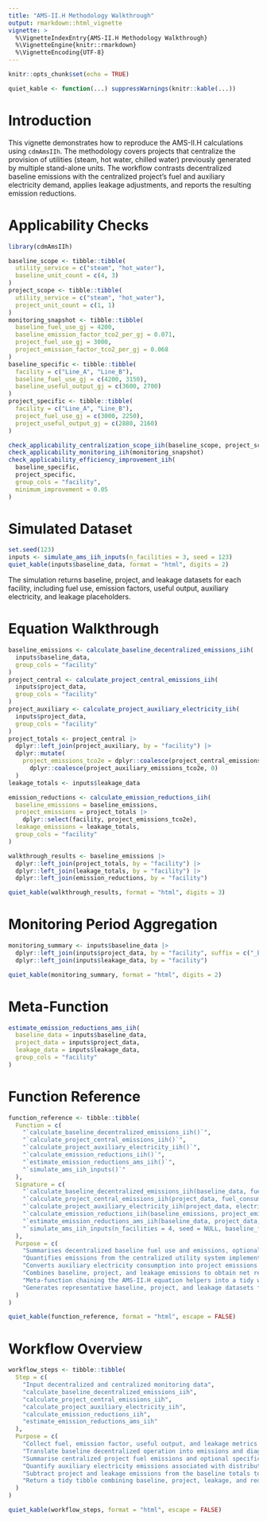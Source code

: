 ```yaml
---
title: "AMS-II.H Methodology Walkthrough"
output: rmarkdown::html_vignette
vignette: >
  %\VignetteIndexEntry{AMS-II.H Methodology Walkthrough}
  %\VignetteEngine{knitr::rmarkdown}
  %\VignetteEncoding{UTF-8}
---
```


```r
knitr::opts_chunk$set(echo = TRUE)
```
```r
quiet_kable <- function(...) suppressWarnings(knitr::kable(...))
```


# Introduction

This vignette demonstrates how to reproduce the AMS-II.H calculations using
`cdmAmsIIh`. The methodology covers projects that centralize the provision of
utilities (steam, hot water, chilled water) previously generated by multiple
stand-alone units. The workflow contrasts decentralized baseline emissions with
the centralized project's fuel and auxiliary electricity demand, applies leakage
adjustments, and reports the resulting emission reductions.

# Applicability Checks

```r
library(cdmAmsIIh)

baseline_scope <- tibble::tibble(
  utility_service = c("steam", "hot_water"),
  baseline_unit_count = c(4, 3)
)
project_scope <- tibble::tibble(
  utility_service = c("steam", "hot_water"),
  project_unit_count = c(1, 1)
)
monitoring_snapshot <- tibble::tibble(
  baseline_fuel_use_gj = 4200,
  baseline_emission_factor_tco2_per_gj = 0.071,
  project_fuel_use_gj = 3000,
  project_emission_factor_tco2_per_gj = 0.068
)
baseline_specific <- tibble::tibble(
  facility = c("Line_A", "Line_B"),
  baseline_fuel_use_gj = c(4200, 3150),
  baseline_useful_output_gj = c(3600, 2700)
)
project_specific <- tibble::tibble(
  facility = c("Line_A", "Line_B"),
  project_fuel_use_gj = c(3000, 2250),
  project_useful_output_gj = c(2880, 2160)
)

check_applicability_centralization_scope_iih(baseline_scope, project_scope)
check_applicability_monitoring_iih(monitoring_snapshot)
check_applicability_efficiency_improvement_iih(
  baseline_specific,
  project_specific,
  group_cols = "facility",
  minimum_improvement = 0.05
)
```

# Simulated Dataset

```r
set.seed(123)
inputs <- simulate_ams_iih_inputs(n_facilities = 3, seed = 123)
quiet_kable(inputs$baseline_data, format = "html", digits = 2)
```

The simulation returns baseline, project, and leakage datasets for each
facility, including fuel use, emission factors, useful output, auxiliary
electricity, and leakage placeholders.

# Equation Walkthrough

```r
baseline_emissions <- calculate_baseline_decentralized_emissions_iih(
  inputs$baseline_data,
  group_cols = "facility"
)
project_central <- calculate_project_central_emissions_iih(
  inputs$project_data,
  group_cols = "facility"
)
project_auxiliary <- calculate_project_auxiliary_electricity_iih(
  inputs$project_data,
  group_cols = "facility"
)
project_totals <- project_central |>
  dplyr::left_join(project_auxiliary, by = "facility") |>
  dplyr::mutate(
    project_emissions_tco2e = dplyr::coalesce(project_central_emissions_tco2e, 0) +
      dplyr::coalesce(project_auxiliary_emissions_tco2e, 0)
  )
leakage_totals <- inputs$leakage_data

emission_reductions <- calculate_emission_reductions_iih(
  baseline_emissions = baseline_emissions,
  project_emissions = project_totals |>
    dplyr::select(facility, project_emissions_tco2e),
  leakage_emissions = leakage_totals,
  group_cols = "facility"
)

walkthrough_results <- baseline_emissions |>
  dplyr::left_join(project_totals, by = "facility") |>
  dplyr::left_join(leakage_totals, by = "facility") |>
  dplyr::left_join(emission_reductions, by = "facility")

quiet_kable(walkthrough_results, format = "html", digits = 3)
```

# Monitoring Period Aggregation

```r
monitoring_summary <- inputs$baseline_data |>
  dplyr::left_join(inputs$project_data, by = "facility", suffix = c("_baseline", "_project")) |>
  dplyr::left_join(inputs$leakage_data, by = "facility")

quiet_kable(monitoring_summary, format = "html", digits = 2)
```

# Meta-Function

```r
estimate_emission_reductions_ams_iih(
  baseline_data = inputs$baseline_data,
  project_data = inputs$project_data,
  leakage_data = inputs$leakage_data,
  group_cols = "facility"
)
```

# Function Reference

```r
function_reference <- tibble::tibble(
  Function = c(
    "`calculate_baseline_decentralized_emissions_iih()`",
    "`calculate_project_central_emissions_iih()`",
    "`calculate_project_auxiliary_electricity_iih()`",
    "`calculate_emission_reductions_iih()`",
    "`estimate_emission_reductions_ams_iih()`",
    "`simulate_ams_iih_inputs()`"
  ),
  Signature = c(
    "`calculate_baseline_decentralized_emissions_iih(baseline_data, fuel_consumption_col = \"baseline_fuel_use_gj\", emission_factor_col = \"baseline_emission_factor_tco2_per_gj\", useful_output_col = \"baseline_useful_output_gj\", group_cols = NULL, output_col = \"baseline_emissions_tco2e\", specific_energy_col = \"baseline_specific_energy_gj_per_gj\")`",
    "`calculate_project_central_emissions_iih(project_data, fuel_consumption_col = \"project_fuel_use_gj\", emission_factor_col = \"project_emission_factor_tco2_per_gj\", useful_output_col = \"project_useful_output_gj\", group_cols = NULL, output_col = \"project_central_emissions_tco2e\", specific_energy_col = \"project_specific_energy_gj_per_gj\")`",
    "`calculate_project_auxiliary_electricity_iih(project_data, electricity_consumption_col = \"project_auxiliary_electricity_mwh\", emission_factor_col = \"project_electricity_emission_factor_tco2_per_mwh\", group_cols = NULL, output_col = \"project_auxiliary_emissions_tco2e\")`",
    "`calculate_emission_reductions_iih(baseline_emissions, project_emissions, leakage_emissions = NULL, group_cols = NULL, output_col = \"emission_reductions_tco2e\")`",
    "`estimate_emission_reductions_ams_iih(baseline_data, project_data, leakage_data = NULL, group_cols = NULL, baseline_fuel_consumption_col = \"baseline_fuel_use_gj\", baseline_emission_factor_col = \"baseline_emission_factor_tco2_per_gj\", baseline_useful_output_col = \"baseline_useful_output_gj\", project_fuel_consumption_col = \"project_fuel_use_gj\", project_emission_factor_col = \"project_emission_factor_tco2_per_gj\", project_useful_output_col = \"project_useful_output_gj\", project_aux_electricity_col = \"project_auxiliary_electricity_mwh\", project_electricity_emission_factor_col = \"project_electricity_emission_factor_tco2_per_mwh\", leakage_col = \"leakage_emissions_tco2e\")`",
    "`simulate_ams_iih_inputs(n_facilities = 4, seed = NULL, baseline_fuel_mean = 4200, central_efficiency_gain = 0.35, electricity_intensity = 0.045, leakage_fraction = 0.02)`"
  ),
  Purpose = c(
    "Summarises decentralized baseline fuel use and emissions, optionally reporting specific energy.",
    "Quantifies emissions from the centralized utility system implemented by the project.",
    "Converts auxiliary electricity consumption into project emissions using grid factors.",
    "Combines baseline, project, and leakage emissions to obtain net reductions.",
    "Meta-function chaining the AMS-II.H equation helpers into a tidy workflow.",
    "Generates representative baseline, project, and leakage datasets for demonstrations and tests."
  )
)

quiet_kable(function_reference, format = "html", escape = FALSE)
```

# Workflow Overview

```r
workflow_steps <- tibble::tibble(
  Step = c(
    "Input decentralized and centralized monitoring data",
    "calculate_baseline_decentralized_emissions_iih",
    "calculate_project_central_emissions_iih",
    "calculate_project_auxiliary_electricity_iih",
    "calculate_emission_reductions_iih",
    "estimate_emission_reductions_ams_iih"
  ),
  Purpose = c(
    "Collect fuel, emission factor, useful output, and leakage metrics for each facility.",
    "Translate baseline decentralized operation into emissions and diagnostics.",
    "Summarise centralized project fuel emissions and optional specific energy.",
    "Quantify auxiliary electricity emissions associated with distribution equipment.",
    "Subtract project and leakage emissions from the baseline totals to obtain reductions.",
    "Return a tidy tibble combining baseline, project, leakage, and reduction metrics."
  )
)

quiet_kable(workflow_steps, format = "html", escape = FALSE)
```
